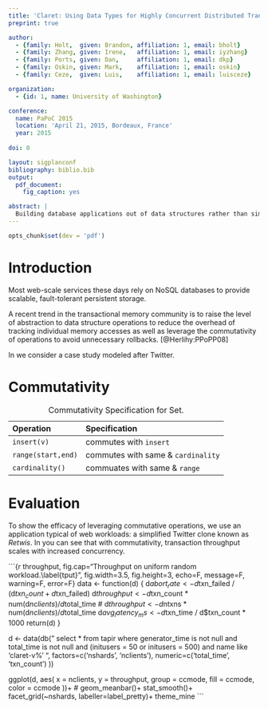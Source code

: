 ```yaml
---
title: 'Claret: Using Data Types for Highly Concurrent Distributed Transactions'
preprint: true

author:
  - {family: Holt,  given: Brandon, affiliation: 1, email: bholt}
  - {family: Zhang, given: Irene,   affiliation: 1, email: iyzhang}
  - {family: Ports, given: Dan,     affiliation: 1, email: dkp}
  - {family: Oskin, given: Mark,    affiliation: 1, email: oskin}
  - {family: Ceze,  given: Luis,    affiliation: 1, email: luisceze}

organization:
  - {id: 1, name: University of Washington}

conference:
  name: PaPoC 2015
  location: 'April 21, 2015, Bordeaux, France'
  year: 2015
  
doi: 0

layout: sigplanconf
bibliography: biblio.bib
output:
  pdf_document:
    fig_caption: yes

abstract: |
  Building database applications out of data structures rather than simple string values allows the flexibility and fine-grained control of typical key-value databases while providing better performance and scalability. Composing transactions out of linearizable data structure operations exposes concurrency in a safe way, making it simple to implement efficiently and easy to reason about.
---
```

```r
opts_chunk$set(dev = 'pdf')
```

# Introduction
Most web-scale services these days rely on NoSQL databases to provide scalable, fault-tolerant persistent storage.

A recent trend in the transactional memory community is to raise the level of abstraction to data structure operations to reduce the overhead of tracking individual memory accesses as well as leverage the commutativity of operations to avoid unnecessary rollbacks. [@Herlihy:PPoPP08]

In \autoref{eval} we consider a case study modeled after Twitter.

# Commutativity

| Operation | Specification |
|:--------------|:------------------|
|`insert(v)` | commutes with `insert`|
|`range(start,end)` | commutes with same & `cardinality`|
| `cardinality()` | commuates with same & `range` |

Table: Commutativity Specification for Set.

# Evaluation {#eval}
To show the efficacy of leveraging commutative operations, we use an application typical of web workloads: a simplified Twitter clone known as *Retwis*. In \autoref{tput} you can see that with commutativity, transaction throughput scales with increased concurrency.

```{r throughput, fig.cap="Throughput on uniform random workload.\\label{tput}", fig.width=3.5, fig.height=3, echo=F, message=F, warning=F, error=F}
data <- function(d) {
  d$abort_rate <- d$txn_failed / (d$txn_count + d$txn_failed)
  d$throughput <- d$txn_count * num(d$nclients) / d$total_time
  # d$throughput <- d$ntxns * num(d$nclients) / d$total_time
  d$avg_latency_ms <- d$txn_time / d$txn_count * 1000
  return(d)
}

d <- data(db("
  select * from tapir where 
  generator_time is not null and total_time is not null
  and (initusers = 50 or initusers = 500)
  and name like 'claret-v%'
",
  factors=c('nshards', 'nclients'),
  numeric=c('total_time', 'txn_count')
))

ggplot(d, aes(
  x = nclients,
  y = throughput,
  group = ccmode,
  fill = ccmode,
  color = ccmode
))+
# geom_meanbar()+
stat_smooth()+
facet_grid(~nshards, labeller=label_pretty)+
theme_mine
```

